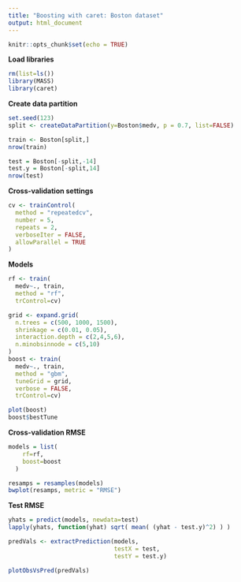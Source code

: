 ```yaml
---
title: "Boosting with caret: Boston dataset"
output: html_document
---
```


```r
knitr::opts_chunk$set(echo = TRUE)
```

**Load libraries**

```r
rm(list=ls())
library(MASS)
library(caret)
```

**Create data partition**

```r
set.seed(123)
split <- createDataPartition(y=Boston$medv, p = 0.7, list=FALSE)

train <- Boston[split,]
nrow(train)

test = Boston[-split,-14]
test.y = Boston[-split,14]
nrow(test)
```

**Cross-validation settings**

```r
cv <- trainControl(
  method = "repeatedcv",
  number = 5,
  repeats = 2,
  verboseIter = FALSE,
  allowParallel = TRUE
)
```

**Models**

```r
rf <- train(
  medv~., train,
  method = "rf",
  trControl=cv)

grid <- expand.grid(
  n.trees = c(500, 1000, 1500),
  shrinkage = c(0.01, 0.05),
  interaction.depth = c(2,4,5,6), 
  n.minobsinnode = c(5,10)
)
boost <- train(
  medv~., train,
  method = "gbm",
  tuneGrid = grid,
  verbose = FALSE,
  trControl=cv)

plot(boost)
boost$bestTune
```

**Cross-validation RMSE**

```r
models = list(
    rf=rf,
    boost=boost
  )

resamps = resamples(models)
bwplot(resamps, metric = "RMSE")
```

**Test RMSE**

```r
yhats = predict(models, newdata=test)
lapply(yhats, function(yhat) sqrt( mean( (yhat - test.y)^2) ) )

predVals <- extractPrediction(models, 
                              testX = test, 
                              testY = test.y)

plotObsVsPred(predVals)
```

